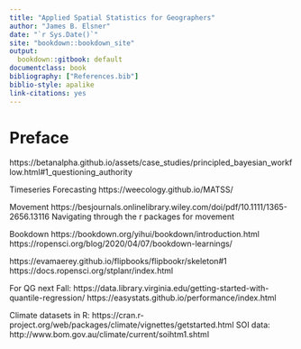 ```yaml
---
title: "Applied Spatial Statistics for Geographers"
author: "James B. Elsner"
date: "`r Sys.Date()`"
site: "bookdown::bookdown_site"
output:
  bookdown::gitbook: default
documentclass: book
bibliography: ["References.bib"]
biblio-style: apalike
link-citations: yes
---
```


# Preface {-}

https://betanalpha.github.io/assets/case_studies/principled_bayesian_workflow.html#1_questioning_authority

Timeseries Forecasting
https://weecology.github.io/MATSS/

Movement
https://besjournals.onlinelibrary.wiley.com/doi/pdf/10.1111/1365-2656.13116 Navigating through the r packages for movement

Bookdown
https://bookdown.org/yihui/bookdown/introduction.html
https://ropensci.org/blog/2020/04/07/bookdown-learnings/

https://evamaerey.github.io/flipbooks/flipbookr/skeleton#1
https://docs.ropensci.org/stplanr/index.html

For QG next Fall: 
https://data.library.virginia.edu/getting-started-with-quantile-regression/
https://easystats.github.io/performance/index.html

Climate datasets in R: 
https://cran.r-project.org/web/packages/climate/vignettes/getstarted.html
SOI data: http://www.bom.gov.au/climate/current/soihtm1.shtml
